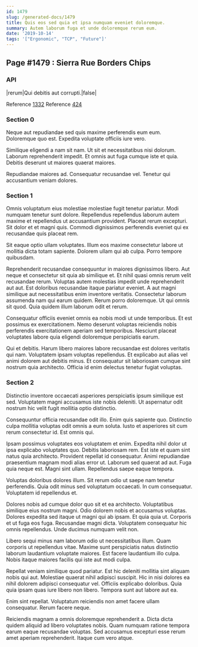 ```yaml
---
id: 1479
slug: /generated-docs/1479
title: Quis eos sed quia et ipsa numquam eveniet doloremque.
summary: Autem laborum fuga et unde doloremque rerum eum.
date: '2019-10-14'
tags: '["Ergonomic", "TCP", "Future"]'
---
```


## Page #1479 : Sierra Rue Borders Chips
### API

|rerum|Qui debitis aut corrupti.|false|

Reference [1332](/1332)
Reference [424](/424)


### Section 0
Neque aut repudiandae sed quis maxime perferendis eum eum. Doloremque quo est. Expedita voluptate officiis iure vero.
 Similique eligendi a nam sit nam. Ut sit et necessitatibus nisi dolorum. Laborum reprehenderit impedit. Et omnis aut fuga cumque iste et quia. Debitis deserunt ut maiores quaerat maiores.
 Repudiandae maiores ad. Consequatur recusandae vel. Tenetur qui accusantium veniam dolores.
### Section 1
Omnis voluptatum eius molestiae molestiae fugit tenetur pariatur. Modi numquam tenetur sunt dolore. Repellendus repellendus laborum autem maxime et repellendus ut accusantium provident. Placeat rerum excepturi. Sit dolor et et magni quis. Commodi dignissimos perferendis eveniet qui ex recusandae quis placeat rem.
 Sit eaque optio ullam voluptates. Illum eos maxime consectetur labore ut mollitia dicta totam sapiente. Dolorem ullam qui ab culpa. Porro tempore quibusdam.
 Reprehenderit recusandae consequuntur in maiores dignissimos libero. Aut neque et consectetur sit quia ab similique et. Et nihil quasi omnis rerum velit recusandae rerum. Voluptas autem molestias impedit unde reprehenderit aut aut.
Est doloribus recusandae itaque pariatur eveniet. A aut magni similique aut necessitatibus enim inventore veritatis. Consectetur laborum assumenda nam qui earum quidem. Rerum porro doloremque. Ut qui omnis sit quod. Quia quidem illum laborum odit et rerum.
 Consequatur officiis eveniet omnis ea nobis modi ut unde temporibus. Et est possimus ex exercitationem. Nemo deserunt voluptas reiciendis nobis perferendis exercitationem aperiam sed temporibus. Nesciunt placeat voluptates labore quia eligendi doloremque perspiciatis earum.
 Qui et debitis. Harum libero maiores labore recusandae est dolores veritatis qui nam. Voluptatem ipsam voluptas repellendus. Et explicabo aut alias vel animi dolorem aut debitis minus. Et consequatur sit laboriosam cumque sint nostrum quia architecto. Officia id enim delectus tenetur fugiat voluptas.
### Section 2
Distinctio inventore occaecati asperiores perspiciatis ipsum similique est sed. Voluptatem magni accusamus iste nobis deleniti. Ut aspernatur odit nostrum hic velit fugit mollitia optio distinctio.
 Consequuntur officia recusandae odit illo. Enim quis sapiente quo. Distinctio culpa mollitia voluptas odit omnis a eum soluta. Iusto et asperiores sit cum rerum consectetur id. Est omnis qui.
 Ipsam possimus voluptates eos voluptatem et enim. Expedita nihil dolor ut ipsa explicabo voluptates quo. Debitis laboriosam rem. Est iste et quam sint natus quia architecto. Provident repellat id consequatur.
Animi repudiandae praesentium magnam modi alias error ut. Laborum sed quaerat ad aut. Fuga quia neque est. Magni sint ullam. Repellendus saepe eaque tempora.
 Voluptas doloribus dolores illum. Sit rerum odio ut saepe nam tenetur perferendis. Quia odit minus sed voluptatum occaecati. In cum consequatur. Voluptatem id repellendus et.
 Dolores nobis ad cumque dolor quo sit et ea architecto. Voluptatibus similique eius nostrum magni. Odio dolorem nobis et accusamus voluptas. Dolores expedita sed itaque ut magni qui ab ipsam. Et quia quia ut. Corporis et ut fuga eos fuga.
Recusandae magni dicta. Voluptatem consequatur hic omnis repellendus. Unde ducimus numquam velit non.
 Libero sequi minus nam laborum odio ut necessitatibus illum. Quam corporis ut repellendus vitae. Maxime sunt perspiciatis natus distinctio laborum laudantium voluptate maiores. Est facere laudantium illo culpa. Nobis itaque maiores facilis qui iste aut modi culpa.
 Repellat veniam similique quod pariatur. Est hic deleniti mollitia sint aliquam nobis qui aut. Molestiae quaerat nihil adipisci suscipit.
Hic in nisi dolores ea nihil dolorem adipisci consequatur vel. Officiis explicabo doloribus. Quia quia ipsam quas iure libero non libero. Tempora sunt aut labore aut ea.
 Enim sint repellat. Voluptatum reiciendis non amet facere ullam consequatur. Rerum facere neque.
 Reiciendis magnam a omnis doloremque reprehenderit a. Dicta dicta quidem aliquid ad libero voluptates nobis. Quam numquam ratione tempora earum eaque recusandae voluptas. Sed accusamus excepturi esse rerum amet aperiam reprehenderit. Itaque cum vero atque.
